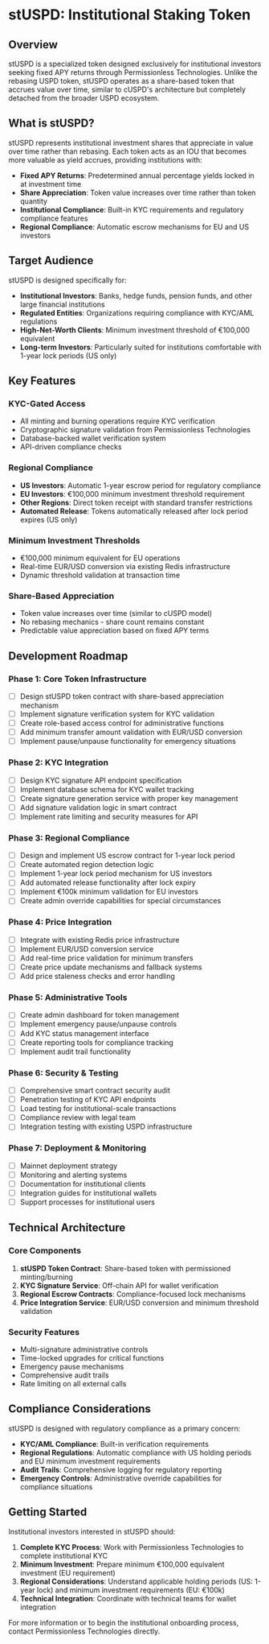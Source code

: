 # stUSPD: Institutional Staking Token

## Overview

stUSPD is a specialized token designed exclusively for institutional investors seeking fixed APY returns through Permissionless Technologies. Unlike the rebasing USPD token, stUSPD operates as a share-based token that accrues value over time, similar to cUSPD's architecture but completely detached from the broader USPD ecosystem.

## What is stUSPD?

stUSPD represents institutional investment shares that appreciate in value over time rather than rebasing. Each token acts as an IOU that becomes more valuable as yield accrues, providing institutions with:

- **Fixed APY Returns**: Predetermined annual percentage yields locked in at investment time
- **Share Appreciation**: Token value increases over time rather than token quantity
- **Institutional Compliance**: Built-in KYC requirements and regulatory compliance features
- **Regional Compliance**: Automatic escrow mechanisms for EU and US investors

## Target Audience

stUSPD is designed specifically for:

- **Institutional Investors**: Banks, hedge funds, pension funds, and other large financial institutions
- **Regulated Entities**: Organizations requiring compliance with KYC/AML regulations
- **High-Net-Worth Clients**: Minimum investment threshold of €100,000 equivalent
- **Long-term Investors**: Particularly suited for institutions comfortable with 1-year lock periods (US only)

## Key Features

### KYC-Gated Access
- All minting and burning operations require KYC verification
- Cryptographic signature validation from Permissionless Technologies
- Database-backed wallet verification system
- API-driven compliance checks

### Regional Compliance
- **US Investors**: Automatic 1-year escrow period for regulatory compliance
- **EU Investors**: €100,000 minimum investment threshold requirement
- **Other Regions**: Direct token receipt with standard transfer restrictions
- **Automated Release**: Tokens automatically released after lock period expires (US only)

### Minimum Investment Thresholds
- €100,000 minimum equivalent for EU operations
- Real-time EUR/USD conversion via existing Redis infrastructure
- Dynamic threshold validation at transaction time

### Share-Based Appreciation
- Token value increases over time (similar to cUSPD model)
- No rebasing mechanics - share count remains constant
- Predictable value appreciation based on fixed APY terms

## Development Roadmap


<Steps>

### Phase 1: Core Token Infrastructure

- [ ] Design stUSPD token contract with share-based appreciation mechanism
- [ ] Implement signature verification system for KYC validation
- [ ] Create role-based access control for administrative functions
- [ ] Add minimum transfer amount validation with EUR/USD conversion
- [ ] Implement pause/unpause functionality for emergency situations

### Phase 2: KYC Integration

- [ ] Design KYC signature API endpoint specification
- [ ] Implement database schema for KYC wallet tracking
- [ ] Create signature generation service with proper key management
- [ ] Add signature validation logic in smart contract
- [ ] Implement rate limiting and security measures for API

### Phase 3: Regional Compliance

- [ ] Design and implement US escrow contract for 1-year lock period
- [ ] Create automated region detection logic
- [ ] Implement 1-year lock period mechanism for US investors
- [ ] Add automated release functionality after lock expiry
- [ ] Implement €100k minimum validation for EU investors
- [ ] Create admin override capabilities for special circumstances

### Phase 4: Price Integration

- [ ] Integrate with existing Redis price infrastructure
- [ ] Implement EUR/USD conversion service
- [ ] Add real-time price validation for minimum transfers
- [ ] Create price update mechanisms and fallback systems
- [ ] Add price staleness checks and error handling

### Phase 5: Administrative Tools

- [ ] Create admin dashboard for token management
- [ ] Implement emergency pause/unpause controls
- [ ] Add KYC status management interface
- [ ] Create reporting tools for compliance tracking
- [ ] Implement audit trail functionality

### Phase 6: Security & Testing

- [ ] Comprehensive smart contract security audit
- [ ] Penetration testing of KYC API endpoints
- [ ] Load testing for institutional-scale transactions
- [ ] Compliance review with legal team
- [ ] Integration testing with existing USPD infrastructure

### Phase 7: Deployment & Monitoring

- [ ] Mainnet deployment strategy
- [ ] Monitoring and alerting systems
- [ ] Documentation for institutional clients
- [ ] Integration guides for institutional wallets
- [ ] Support processes for institutional users

</Steps>

## Technical Architecture

### Core Components

1. **stUSPD Token Contract**: Share-based token with permissioned minting/burning
2. **KYC Signature Service**: Off-chain API for wallet verification
3. **Regional Escrow Contracts**: Compliance-focused lock mechanisms
4. **Price Integration Service**: EUR/USD conversion and minimum threshold validation

### Security Features

- Multi-signature administrative controls
- Time-locked upgrades for critical functions
- Emergency pause mechanisms
- Comprehensive audit trails
- Rate limiting on all external calls

## Compliance Considerations

stUSPD is designed with regulatory compliance as a primary concern:

- **KYC/AML Compliance**: Built-in verification requirements
- **Regional Regulations**: Automatic compliance with US holding periods and EU minimum investment requirements
- **Audit Trails**: Comprehensive logging for regulatory reporting
- **Emergency Controls**: Administrative override capabilities for compliance situations

## Getting Started

Institutional investors interested in stUSPD should:

1. **Complete KYC Process**: Work with Permissionless Technologies to complete institutional KYC
2. **Minimum Investment**: Prepare minimum €100,000 equivalent investment (EU requirement)
3. **Regional Considerations**: Understand applicable holding periods (US: 1-year lock) and minimum investment requirements (EU: €100k)
4. **Technical Integration**: Coordinate with technical teams for wallet integration

For more information or to begin the institutional onboarding process, contact Permissionless Technologies directly.
